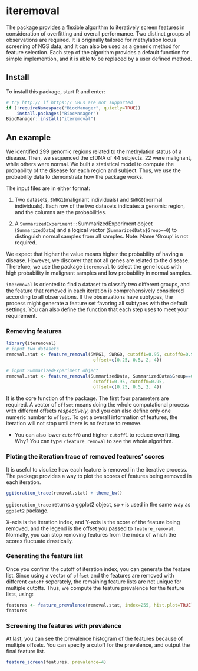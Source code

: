 <!--
%\VignetteEngine{knitr::knitr}
%\VignetteIndexEntry{An introduction to iteremoval}
-->

# iteremoval
The package provides a flexible algorithm to iteratively screen features in consideration of overfitting and overall performance. Two distinct groups of observations are required. It is originally tailored for methylation locus screening of NGS data, and it can also be used as a generic method for feature selection. Each step of the algorithm provides a default function for simple implemention, and it is able to be replaced by a user defined method.

## Install
To install this package, start R and enter:

```{r eval=FALSE}
# try http:// if https:// URLs are not supported
if (!requireNamespace("BiocManager", quietly=TRUE))
    install.packages("BiocManager")
BiocManager::install("iteremoval")
```

## An example

We identified 299 genomic regions related to the methylation status of a disease. Then, we sequenced the cfDNA of 44 subjects. 22 were malignant, while others were normal. We built a statistical model to compute the probability of the disease for each region and subject. Thus, we use the probability data to demonstrate how the package works.

The input files are in either format:

1. Two datasets, `SWRG1`(malignant individuals) and `SWRG0`(normal individuals). Each row of the two datasets indicates a genomic region, and the columns are the probabilities. 

2. A `SummarizedExperiment::`SummarizedExperiment object (`SummarizedData`) and a logical vector (`SummarizedData$Group==0`) to distinguish normal samples from all samples. Note: Name 'Group' is not required.

We expect that higher the value means higher the probability of having a disease. However, we discover that not all genes are related to the disease. Therefore, we use the package `iteremoval` to select the gene locus with high probability in malignant samples and low probability in normal samples. 

`iteremoval` is oriented to find a dataset to classify two different groups, and the feature that removed in each iteration is comprehensively considered according to all observations. If the observations have subtypes, the process might generate a feature set favoring all subtypes with the default settings. You can also define the function that each step uses to meet your requirement.

### Removing features
```{r}
library(iteremoval)
# input two datasets
removal.stat <- feature_removal(SWRG1, SWRG0, cutoff1=0.95, cutoff0=0.95, 
								 offset=c(0.25, 0.5, 2, 4))
```

```{r eval=TRUE}
# input SummarizedExperiment object
removal.stat <- feature_removal(SummarizedData, SummarizedData$Group==0, 
								 cutoff1=0.95, cutoff0=0.95, 
								 offset=c(0.25, 0.5, 2, 4))
```

It is the core function of the package. The first four parameters are required. A vector of `offset` means doing the whole computational process with different offsets *respectively*, and you can also define only one numeric number to `offset`. To get a overall information of features, the iteration will not stop until there is no feature to remove.

- You can also lower `cutoff0` and higher `cutoff1` to reduce overfitting. Why? You can type `?feature_removal` to see the whole algorithm.

### Ploting the iteration trace of removed features' scores
It is useful to visulize how each feature is removed in the iterative process. The package provides a way to plot the scores of features being removed in each iteration.

```{r echo=TRUE}
ggiteration_trace(removal.stat) + theme_bw()
```

`ggiteration_trace` returns a ggplot2 object, so `+` is used in the same way as `ggplot2` package.

X-axis is the iteration index, and Y-axis is the score of the feature being removed, and the legend is the offset you passed to `feature_removal`. Normally, you can stop removing features from the index of which the scores fluctuate drastically.

### Generating the feature list
Once you confirm the cutoff of iteration index, you can generate the feature list. Since using a vector of `offset` and the features are removed with different `cutoff` seperately, the remaining feature lists are not unique for multiple cutoffs. Thus, we compute the feature prevalence for the feature lists, using:

```{r echo=TRUE}
features <- feature_prevalence(removal.stat, index=255, hist.plot=TRUE)
features
```

### Screening the features with prevalence
At last, you can see the prevalence histogram of the features because of multiple offsets. You can specify a cutoff for the prevalence, and output the final feature list.

```{r echo=TRUE}
feature_screen(features, prevalence=4)
```
